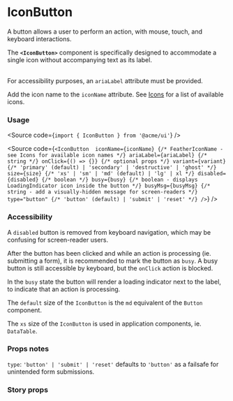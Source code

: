 
<Meta of={IconButtonStories} />

# IconButton

A button allows a user to perform an action, with mouse, touch, and keyboard interactions.

The **`<IconButton>`** component is specifically designed to accommodate a single icon without accompanying text as its label.

<br /> For accessibility purposes, an `ariaLabel` attribute must be provided.

Add the icon name to the `iconName` attribute. See [Icons](/docs/theme-icons--docs) for a list of available icons.

<Canvas of={IconButtonStories.Default} />

### Usage

<Source code={`import { IconButton } from '@acme/ui'`} />

<Source
	code={`
<IconButton 
  iconName={iconName} {/* FeatherIconName - see Icons for available icon names */}
  ariaLabel={ariaLabel} {/* string */}
  onClick={() => {}}
  {/* optional props */}
  variant={variant} {/* 'primary' (default) | 'secondary' | 'destructive' | 'ghost' */}
  size={size} {/* 'xs' | 'sm' | 'md' (default) | 'lg' | xl */}
  disabled={disabled} {/* boolean */}
  busy={busy} {/* boolean - displays LoadingIndicator icon inside the button */}
  busyMsg={busyMsg} {/* string - add a visually-hidden message for screen-readers */}
  type="button" {/* 'button' (default) | 'submit' | 'reset' */}
/>
`}
/>

### Accessibility

A `disabled` button is removed from keyboard navigation, which may be confusing for screen-reader users.

After the button has been clicked and while an action is processing (ie. submitting a form),
it is recommended to mark the button as `busy`. A busy button is still accessible by keyboard, but the `onClick` action is blocked.

In the `busy` state the button will render a loading indicator next to the label, to indicate that an action is processing.

The `default` size of the `IconButton` is the `md` equivalent of the `Button` component.

The `xs` size of the `IconButton` is used in application components, ie. `DataTable`.

### Props notes

`type`: `'button' | 'submit' | 'reset'` defaults to `'button'` as a failsafe for unintended form submissions.

### Story props

<Controls />
